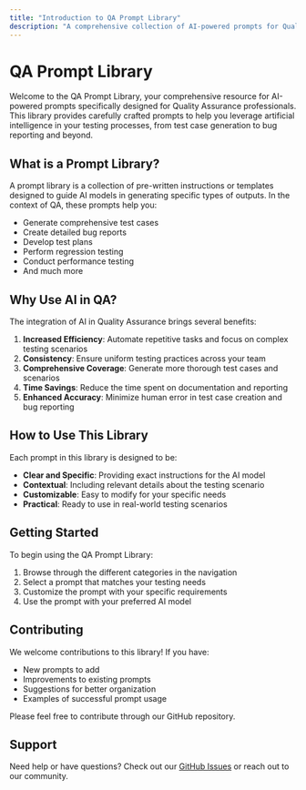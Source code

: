 ```yaml
---
title: "Introduction to QA Prompt Library"
description: "A comprehensive collection of AI-powered prompts for Quality Assurance professionals"
---
```


# QA Prompt Library

Welcome to the QA Prompt Library, your comprehensive resource for AI-powered prompts specifically designed for Quality Assurance professionals. This library provides carefully crafted prompts to help you leverage artificial intelligence in your testing processes, from test case generation to bug reporting and beyond.

## What is a Prompt Library?

A prompt library is a collection of pre-written instructions or templates designed to guide AI models in generating specific types of outputs. In the context of QA, these prompts help you:

- Generate comprehensive test cases
- Create detailed bug reports
- Develop test plans
- Perform regression testing
- Conduct performance testing
- And much more

## Why Use AI in QA?

The integration of AI in Quality Assurance brings several benefits:

1. **Increased Efficiency**: Automate repetitive tasks and focus on complex testing scenarios
2. **Consistency**: Ensure uniform testing practices across your team
3. **Comprehensive Coverage**: Generate more thorough test cases and scenarios
4. **Time Savings**: Reduce the time spent on documentation and reporting
5. **Enhanced Accuracy**: Minimize human error in test case creation and bug reporting

## How to Use This Library

Each prompt in this library is designed to be:

- **Clear and Specific**: Providing exact instructions for the AI model
- **Contextual**: Including relevant details about the testing scenario
- **Customizable**: Easy to modify for your specific needs
- **Practical**: Ready to use in real-world testing scenarios

## Getting Started

To begin using the QA Prompt Library:

1. Browse through the different categories in the navigation
2. Select a prompt that matches your testing needs
3. Customize the prompt with your specific requirements
4. Use the prompt with your preferred AI model

## Contributing

We welcome contributions to this library! If you have:

- New prompts to add
- Improvements to existing prompts
- Suggestions for better organization
- Examples of successful prompt usage

Please feel free to contribute through our GitHub repository.

## Support

Need help or have questions? Check out our [GitHub Issues](https://github.com/yourusername/QA-Prompt-Library/issues) or reach out to our community. 